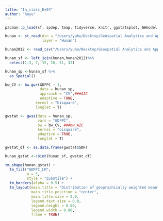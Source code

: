 ```yaml
---
title: "In_class_Ex04"
author: "huyu"
---
```


```r
pacman::p_load(sf, spdep, tmap, tidyverse, knitr, ggstatsplot, GWmodel)
```

```r
hunan <- st_read(dsn = "/Users/yuhu/Desktop/Geospatial Analytics and Applications/Hands-on Ex04/ISSS626-G1-Geospatial Analytics and Applications - 9162024 - 404 PM/data/geospatial", 
                 layer = "Hunan")
```

```r
hunan2012 <- read_csv("/Users/yuhu/Desktop/Geospatial Analytics and Applications/Hands-on Ex04/ISSS626-G1-Geospatial Analytics and Applications - 9162024 - 404 PM/data/aspatial/Hunan_2012.csv")
```

```r
hunan_sf <- left_join(hunan,hunan2012)%>%
  select(1:3, 7, 15, 16, 31, 32)
```

```r
hunan_sp <-hunan_sf %>%
  as_Spatial()
```

```r
bw_CV <- bw.gwr(GDPPC ~ 1,
                data = hunan_sp,
                approach = "CV",###AIC
                adaptive = TRUE,
              kernel = "bisquare",
              longlat = T)
```

```r
gwstat <- gwss(data = hunan_sp,
               vars = "GDPPC",
               bw = bw_CV, ###bw_AIC
               kernel = "bisquare",
               adaptive = TRUE,
               longlat = T)
```

```r
gwstat_df <- as.data.frame(gwstat$SDF)
```

```r
hunan_gstat <-cbind(hunan_sf, gwstat_df)
```

```r
tm_shape(hunan_gstat) +
  tm_fill("GDPPC_LM",
          n = 5,
          style = "quantile") + 
  tm_borders(alpha = 0.5) +
  tm_layout(main.title = "Distribution of geopraphically weighted mean",
            main.title.position = "center",
            main.title.size = 2.0,
            legend.text.size = 0.8,
            legend.height = 0.50,
            legend.width = 0.80,
            frame = TRUE)
```
